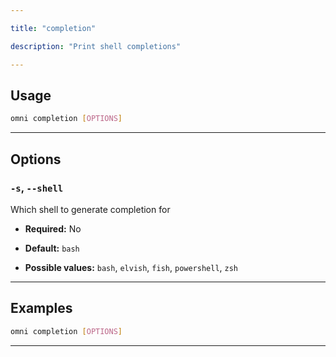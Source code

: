 ```yaml
---

title: "completion"

description: "Print shell completions"

---
```




## Usage

```bash
omni completion [OPTIONS]
```

---

## Options

### `-s`, `--shell`

Which shell to generate completion for



- **Required:** No

- **Default:** `bash`

- **Possible values:** `bash`, `elvish`, `fish`, `powershell`, `zsh`

---

## Examples

```bash
omni completion [OPTIONS]
```

---
